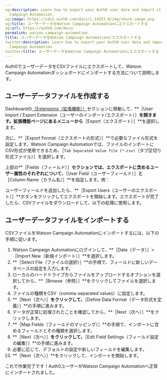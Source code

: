 ```yaml
---
og:description: Learn how to export your Auth0 user data and import it into Watson
  Campaign Automation.
og:image: https://cdn2.auth0.com/docs/1.14553.0/img/share-image.png
og:title: ユーザーデータをWatson Campaign Automationにエクスポートする
og:url: https://auth0.com/docs/
permalink: watson-campaign-automation
title: ユーザーデータをWatson Campaign Automationにエクスポートする
twitter:description: Learn how to export your Auth0 user data and import it into Watson
  Campaign Automation.
twitter:title: ユーザーデータをWatson Campaign Automationにエクスポートする
---
```


Auth0でユーザーデータをCSVファイルにエクスポートして、Watson Campaign Automationダッシュボードにインポートする方法について説明します。

## ユーザーデータファイルを作成する

Dashboardの[［Extensions（拡張機能）］](%24%7Bmanage_url%7D/#/extensions)セクションに移動して、**［User Import / Export Extension（ユーザーのインポート/エクスポート）］**を開きます。拡張機能ページにあるメニューから**［Export（エクスポート）］**を選択します。

次に、**［Export Format（エクスポートの形式）］**で必要なファイル形式を設定します。Watson Campaign Automationでは、ファイルのインポートにCSV形式が使用できるため、［`Tab Separated Value file (*.csv)`（タブ区切り形式ファイル）］を選択します。

上部の**［Fields（フィールド）］**セクションでは、エクスポートに含めるユーザー属性のそれぞれについて、**［User Field（ユーザーフィールド）］**と**［Column Name（カラム名）］**を指定します。例：



ユーザーフィールドを追加したら、**［Export Users（ユーザーのエクスポート）］**ボタンをクリックしてエクスポートを開始します。エクスポートが完了したら、CSVファイルをダウンロードして、以下の処理に使用します。

## ユーザーデータファイルをインポートする

CSVファイルをWatson Campaign Automationにインポートするには、以下の手順に従います。

1. Watson Campaign Automationにログインして、**［Data（データ）］>［Import New（新規インポート）］**を選択します。
2. **［Select File（ファイルの選択）］**の手順で、フィールドに新しいデータベースの設定を入力します。
3. ローカルのハードドライブからファイルをアップロードするオプションを選択してから、**［Browse（参照）］**をクリックしてファイルを選択します。
4. ファイルの種類をCSV（comma-separated values）に設定します。
5. **［Next（次へ）］**をクリックして、**［Define Data Format（データ形式を定義）］**の手順に進みます。
6. データが正常に処理されたことを確認してから、**［Next（次へ）］**をクリックします。
7. **［Map Fields（フィールドのマッピング）］**の手順で、インポートに含めるフィールドとその種類を選択します。
8. **［Next（次へ）］**をクリックして、**［Edit Field Settings（フィールド設定の編集）］**の手順に進みます。
9. 必要に応じて、デフォルトの設定や新しいフィールドを編集します。
10. **［Next（次へ）］**をクリックして、インポートを開始します。

これで作業完了です！Auth0ユーザーがWatson Campaign Automationへ正常にインポートされました。